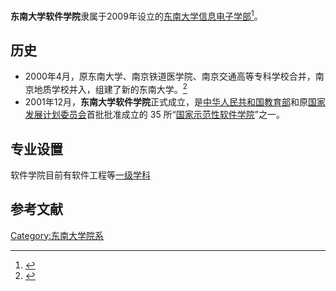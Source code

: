 '''东南大学软件学院'''隶属于2009年设立的[[东南大学信息电子学部|东南大学信息电子学部]]<ref>{{Cite web |url=http://cose.seu.edu.cn/ |title=东南大学软件学院 |accessdate=2013-06-10 |archive-date=2007-10-14 |archive-url=https://web.archive.org/web/20071014013912/http://cose.seu.edu.cn/ |dead-url=no }}</ref>。

==历史==
*2000年4月，原东南大学、南京铁道医学院、南京交通高等专科学校合并，南京地质学校并入，组建了新的东南大学。<ref name="简介">{{cite web|url=http://www.seu.edu.cn/s/3/t/123/p/1/c/11/d/29/list.htm|title=东南大学简介|publisher=东南大学|date=2013-03-28|accessdate=2013-03-28|archive-date=2013-03-06|archive-url=https://web.archive.org/web/20130306121305/http://www.seu.edu.cn/s/3/t/123/p/1/c/11/d/29/list.htm|dead-url=no}}</ref>
*2001年12月，'''东南大学软件学院'''正式成立，是[[中华人民共和国教育部|中华人民共和国教育部]]和原[[国家发展计划委员会|国家发展计划委员会]]首批批准成立的 35 所“[[示范性软件学院|国家示范性软件学院]]”之一。

==专业设置==
软件学院目前有软件工程等[[一级学科|一级学科]]

==参考文献==
{{reflist}}

{{东南大学}}
{{东南大学/院系}}
{{Authority control}}
[[Category:东南大学院系|Category:东南大学院系]]